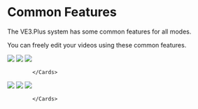 
# Common Features

The VE3.Plus system has some common features for all modes.

You can freely edit your videos using these common features.



  <Cards >
              <Card title="Resource" image href="/common/resource">
                        <Image src={kaynak} />
              </Card>
              <Card title="Options" image href="/common/options">
                        <Image src={secenekler} />
              </Card>
              <Card title="Custom Design" image href="/common/custom">
                        <Image src={ozeltasarim} />
              </Card>

            </Cards>


            
  <Cards >
              <Card title="General Settings" image href="/common/general-settings">
                        <Image src={ayarlar} />
              </Card>
              <Card title="Test" image href="/common/test">
                        <Image src={test} />
              </Card>
              <Card title="Output" image href="/common/output">
                        <Image src={kayit} />
              </Card>

            </Cards>